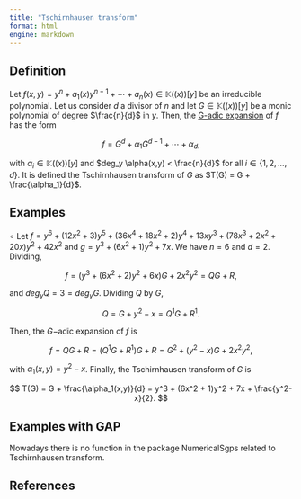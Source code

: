 ```yaml
---
title: "Tschirnhausen transform"
format: html
engine: markdown
---
```


## Definition

Let $f(x,y) = y^n + a_1(x)y^{n-1} + \cdots + a_n(x) \in \mathbb{K}((x))[y]$ be an irreducible polynomial. Let us consider $d$ a divisor of $n$ and let $G \in \mathbb{K}((x))[y]$ be a monic polynomial of degree $\frac{n}{d}$ in $y$. Then, the [G-adic expansion](G-adic-expansion.qmd) of $f$ has the form

$$
f = G^d + \alpha_1 G^{d-1} + \cdots + \alpha_d,
$$

with $\alpha_i \in \mathbb{K}((x))[y]$ and $deg_y \alpha(x,y) < \frac{n}{d}$ for all $i \in \{1, 2, \ldots, d\}$. It is defined the Tschirnhausen transform of $G$ as $T(G) = G + \frac{\alpha_1}{d}$.

## Examples

$\circ$ Let $f = y^6 + (12x^2 + 3)y^5 + (36x^4 + 18x^2 + 2)y^4 + 13xy^3 + (78x^3 + 2x^2 + 20x)y^2 + 42x^2$ and $g = y^3 + (6x^2 + 1)y^2 + 7x$. We have $n = 6$ and $d = 2$. Dividing,

$$
f = (y^3 + (6x^2 + 2)y^2 + 6x)G + 2x^2y^2 = QG + R,
$$

and $deg_y Q = 3 = deg_y G$. Dividing $Q$ by $G$,

$$
Q = G + y^2 - x = Q^1G + R^1.
$$

Then, the $G-$adic expansion of $f$ is

$$
f = QG + R = (Q^1G + R^1)G + R = G^2 + (y^2 - x)G + 2x^2y^2,
$$

with $\alpha_1(x,y) = y^2 - x$. Finally, the Tschirnhausen transform of $G$ is

$$
T(G) = G + \frac{\alpha_1(x,y)}{d} = y^3 + (6x^2 + 1)y^2 + 7x + \frac{y^2-x}{2}.
$$

## Examples with GAP

Nowadays there is no function in the package NumericalSgps related to Tschirnhausen transform.

## References
